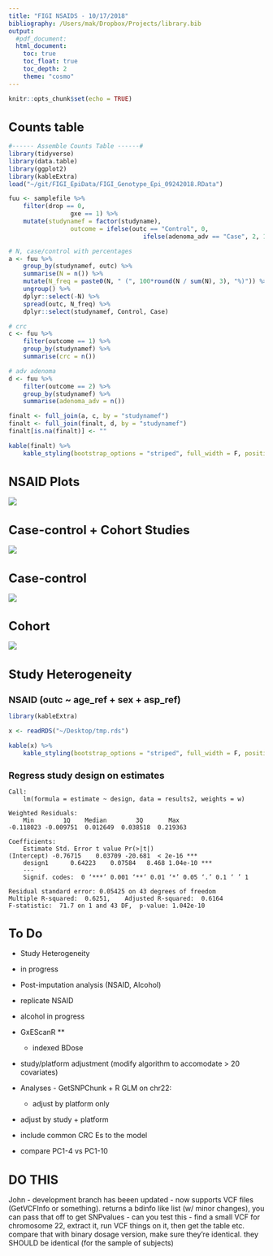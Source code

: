```yaml
---
title: "FIGI NSAIDS - 10/17/2018"
bibliography: /Users/mak/Dropbox/Projects/library.bib
output: 
  #pdf_document:
  html_document:
    toc: true
    toc_float: true
    toc_depth: 2
    theme: "cosmo"
---
```

	
```r
knitr::opts_chunk$set(echo = TRUE)
```

<style type="text/css">
	h1 { /* Header 1 */
			font-size: 24px;
		font-weight: bold;
	}
h2 { /* Header 2 */
		font-size: 18px;
	font-weight: bold;
}
h3 { /* Header 2 */
		font-size: 14px;
	font-weight: bold;
}
hr {
	border: 1px solid #000;
}
</style>


# Counts table
```r
#------ Assemble Counts Table ------#
library(tidyverse)
library(data.table)
library(ggplot2)
library(kableExtra)
load("~/git/FIGI_EpiData/FIGI_Genotype_Epi_09242018.RData")

fuu <- samplefile %>% 
	filter(drop == 0,
				 gxe == 1) %>% 
	mutate(studynamef = factor(studyname),
				 outcome = ifelse(outc == "Control", 0, 
				 					 ifelse(adenoma_adv == "Case", 2, 1)))

# N, case/control with percentages
a <- fuu %>% 
	group_by(studynamef, outc) %>% 
	summarise(N = n()) %>% 
	mutate(N_freq = paste0(N, " (", 100*round(N / sum(N), 3), "%)")) %>% 
	ungroup() %>% 
	dplyr::select(-N) %>% 
	spread(outc, N_freq) %>% 
	dplyr::select(studynamef, Control, Case)

# crc
c <- fuu %>% 
	filter(outcome == 1) %>% 
	group_by(studynamef) %>% 
	summarise(crc = n())

# adv adenoma
d <- fuu %>% 
	filter(outcome == 2) %>% 
	group_by(studynamef) %>% 
	summarise(adenoma_adv = n())

finalt <- full_join(a, c, by = "studynamef")
finalt <- full_join(finalt, d, by = "studynamef")
finalt[is.na(finalt)] <- ""

kable(finalt) %>%
	kable_styling(bootstrap_options = "striped", full_width = F, position = 'left')
```


# NSAID Plots
![](/Users/mak/git/PostHarmonization/working/figi_nsaid.png)


# Case-control + Cohort Studies
![](/Users/mak/git/PostHarmonization/working/fp1.png)

# Case-control
![](/Users/mak/git/PostHarmonization/working/fp2.png)

# Cohort
![](/Users/mak/git/PostHarmonization/working/fp3.png)

# Study Heterogeneity

## NSAID (outc ~ age_ref + sex + asp_ref)
```r
library(kableExtra)

x <- readRDS("~/Desktop/tmp.rds")

kable(x) %>%
	kable_styling(bootstrap_options = "striped", full_width = F, position = 'left')


```

## Regress study design on estimates

```
Call:
	lm(formula = estimate ~ design, data = results2, weights = w)

Weighted Residuals:
	Min        1Q    Median        3Q       Max 
-0.118023 -0.009751  0.012649  0.038518  0.219363 

Coefficients:
	Estimate Std. Error t value Pr(>|t|)    
(Intercept) -0.76715    0.03709 -20.681  < 2e-16 ***
	design1      0.64223    0.07584   8.468 1.04e-10 ***
	---
	Signif. codes:  0 ‘***’ 0.001 ‘**’ 0.01 ‘*’ 0.05 ‘.’ 0.1 ‘ ’ 1

Residual standard error: 0.05425 on 43 degrees of freedom
Multiple R-squared:  0.6251,	Adjusted R-squared:  0.6164 
F-statistic:  71.7 on 1 and 43 DF,  p-value: 1.042e-10
```


# To Do
- Study Heterogeneity
- in progress

- Post-imputation analysis (NSAID, Alcohol)
- replicate NSAID
- alcohol in progress

- GxEScanR **
	- indexed BDose
- study/platform adjustment (modify algorithm to accomodate > 20 covariates)

- Analyses - GetSNPChunk + R GLM on chr22:
	- adjust by platform only
- adjust by study + platform
- include common CRC Es to the model
- compare PC1-4 vs PC1-10


# DO THIS
John - development branch has beeen updated - now supports VCF files (GetVCFInfo or something). returns a bdinfo like list (w/ minor changes), you can pass that off to get SNPvalues 
- can you test this - find a small VCF for chromosome 22, extract it, run VCF things on it, then get the table etc. compare that with binary dosage version, make sure they're identical. they SHOULD be identical (for the sample of subjects)


 